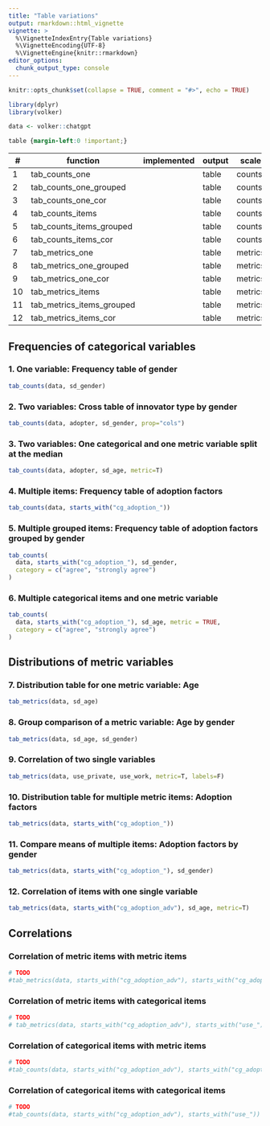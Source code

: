 ```yaml
---
title: "Table variations"
output: rmarkdown::html_vignette
vignette: >
  %\VignetteIndexEntry{Table variations}
  %\VignetteEncoding{UTF-8}
  %\VignetteEngine{knitr::rmarkdown}
editor_options: 
  chunk_output_type: console
---
```


```r
knitr::opts_chunk$set(collapse = TRUE, comment = "#>", echo = TRUE)

library(dplyr)
library(volker)

data <- volker::chatgpt

```

```css
table {margin-left:0 !important;}
```


| \#     | function                  | implemented | output | scale    | columns   | crossings   |
|--------|---------------------------|-------------|--------|----------|-----------|-------------|
| 1      | tab_counts_one            |             | table  | counts   | one       |             |
| 2      | tab_counts_one_grouped    |             | table  | counts   | one       | grouped     |
| 3      | tab_counts_one_cor        |             | table  | counts   | one       | correlated  |
| 4      | tab_counts_items          |             | table  | counts   | multiple  |             |
| 5      | tab_counts_items_grouped  |             | table  | counts   | multiple  | grouped     |
| 6      | tab_counts_items_cor      |             | table  | counts   | multiple  | correlated  |
| 7      | tab_metrics_one           |             | table  | metrics  | one       |             |
| 8      | tab_metrics_one_grouped   |             | table  | metrics  | one       | grouped     |
| 9      | tab_metrics_one_cor       |             | table  | metrics  | one       | correlated  |
| 10     | tab_metrics_items         |             | table  | metrics  | multiple  |             |
| 11     | tab_metrics_items_grouped |             | table  | metrics  | multiple  | grouped     |
| 12     | tab_metrics_items_cor     |             | table  | metrics  | multiple  | correlated  |


## Frequencies of categorical variables

### 1. One variable: Frequency table of gender

```r
tab_counts(data, sd_gender)
```

### 2. Two variables: Cross table of innovator type by gender
```r
tab_counts(data, adopter, sd_gender, prop="cols")
```


### 3. Two variables: One categorical and one metric variable split at the median
```r
tab_counts(data, adopter, sd_age, metric=T)
```

### 4. Multiple items: Frequency table of adoption factors
```r
tab_counts(data, starts_with("cg_adoption_"))
```

### 5. Multiple grouped items: Frequency table of adoption factors grouped by gender
```r
tab_counts(
  data, starts_with("cg_adoption_"), sd_gender, 
  category = c("agree", "strongly agree")
)
```

### 6. Multiple categorical items and one metric variable
```r

tab_counts(
  data, starts_with("cg_adoption_"), sd_age, metric = TRUE,
  category = c("agree", "strongly agree")
)

```

## Distributions of metric variables

### 7. Distribution table for one metric variable: Age
```r
tab_metrics(data, sd_age)
```

### 8. Group comparison of a metric variable: Age by gender

```r
tab_metrics(data, sd_age, sd_gender)
```

### 9. Correlation of two single variables
```r
tab_metrics(data, use_private, use_work, metric=T, labels=F)
```

### 10. Distribution table for multiple metric items: Adoption factors
```r
tab_metrics(data, starts_with("cg_adoption_"))
```


### 11. Compare means of multiple items: Adoption factors by gender
```r
tab_metrics(data, starts_with("cg_adoption_"), sd_gender)
```

### 12. Correlation of items with one single variable

```r
tab_metrics(data, starts_with("cg_adoption_adv"), sd_age, metric=T)
```

## Correlations

### Correlation of metric items with metric items

```r
# TODO
#tab_metrics(data, starts_with("cg_adoption_adv"), starts_with("cg_adoption_adv"), metric = TRUE)
```

### Correlation of metric items with categorical items

```r
# TODO
# tab_metrics(data, starts_with("cg_adoption_adv"), starts_with("use_"))
```


### Correlation of categorical items with metric items

```r
# TODO
#tab_counts(data, starts_with("cg_adoption_adv"), starts_with("cg_adoption_adv"), metric = TRUE)
```

### Correlation of categorical items with categorical items

```r
# TODO
#tab_counts(data, starts_with("cg_adoption_adv"), starts_with("use_"))
```
